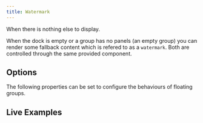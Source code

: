 ```yaml
---
title: Watermark
---
```




When there is nothing else to display.

When the dock is empty or a group has no panels (an empty group) you can render some fallback
content which is refered to as a `watermark`. Both are controlled through the same provided component.

## Options

The following properties can be set to configure the behaviours of floating groups.

<FrameworkSpecific framework='React'>
  <DocRef declaration="IDockviewReactProps" methods={['watermarkComponent']} />
</FrameworkSpecific>

<FrameworkSpecific framework='JavaScript'>
  <DocRef declaration="DockviewComponentOptions"
  methods={['watermarkComponent', 'watermarkFrameworkComponent', 'frameworkComponentFactory']}
  />
</FrameworkSpecific>

## Live Examples

<LiveExample framework="react" id="dockview/watermark"/>
